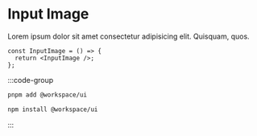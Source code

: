 # Input Image

Lorem ipsum dolor sit amet consectetur adipisicing elit. Quisquam, quos.

```tsx
const InputImage = () => {
  return <InputImage />;
};
```

:::code-group

```sh group=pnpm
pnpm add @workspace/ui
```

```sh group=npm
npm install @workspace/ui
```

:::